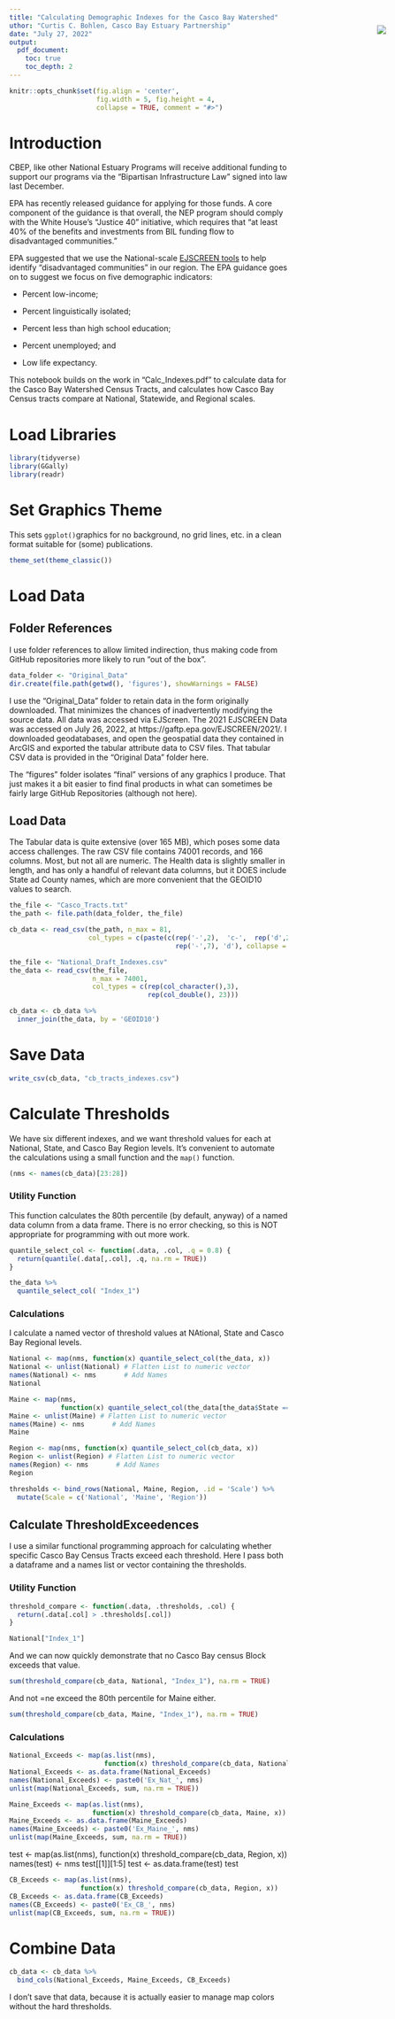 ```yaml
---
title: "Calculating Demographic Indexes for the Casco Bay Watershed"
uthor: "Curtis C. Bohlen, Casco Bay Estuary Partnership"
date: "July 27, 2022"
output:
  pdf_document:
    toc: true
    toc_depth: 2
---
```


<img
    src="https://www.cascobayestuary.org/wp-content/uploads/2014/04/logo_sm.jpg"
    style="position:absolute;top:100px;right:50px;" />

```r
knitr::opts_chunk$set(fig.align = 'center',
                      fig.width = 5, fig.height = 4,
                      collapse = TRUE, comment = "#>")
```

# Introduction
CBEP, like other National Estuary Programs will receive additional funding to
support our programs via the "Bipartisan Infrastructure Law" signed into law 
last December.

EPA has recently released guidance for applying for those funds.  A core 
component of the guidance is that overall, the NEP program should comply with 
the White House's "Justice 40" initiative, which requires that "at least 40% of 
the benefits and investments from BIL funding flow to disadvantaged 
communities."

EPA suggested that we use the National-scale 
[EJSCREEN tools](https://www.epa.gov/ejscreen) to help identify "disadvantaged
communities" in our region. The EPA guidance goes on to suggest we focus on 
five demographic indicators:

*  Percent low-income;  

*  Percent linguistically isolated; 

*  Percent less than high school education;  

*  Percent unemployed; and  

*  Low life expectancy.

This notebook builds on the work in "Calc_Indexes.pdf" to calculate data for the
Casco Bay Watershed Census Tracts, and calculates how Casco Bay Census tracts
compare at National, Statewide, and Regional scales.

# Load Libraries
```r
library(tidyverse)
library(GGally)
library(readr)
```

# Set Graphics Theme
This sets `ggplot()`graphics for no background, no grid lines, etc. in a clean
format suitable for (some) publications.

```r
theme_set(theme_classic())
```

# Load Data
## Folder References
I use folder references to allow limited indirection, thus making code from 
GitHub repositories more likely to run "out of the box".  

```r
data_folder <- "Original_Data"
dir.create(file.path(getwd(), 'figures'), showWarnings = FALSE)
```

I use the "Original_Data" folder to retain data in the form originally
downloaded.  That minimizes the chances of inadvertently modifying the source 
data. All data was accessed via EJScreen.  The 2021 EJSCREEN Data
was accessed on July 26, 2022, at https://gaftp.epa.gov/EJSCREEN/2021/.  I 
downloaded geodatabases, and open the geospatial data they contained in ArcGIS
and exported the tabular attribute data to CSV files.  That tabular CSV data is 
provided in the "Original Data" folder here.

The "figures" folder isolates "final" versions of any graphics I produce.  That
just makes it a bit easier to find  final products in what can sometimes be 
fairly large GitHub Repositories (although not here).

## Load Data
The Tabular data is quite extensive (over 165 MB), which poses some data access
challenges.  The raw CSV file contains 74001 records, and 166 columns.  Most,
but not all are numeric.  The Health data is slightly smaller in length, and has 
only a handful of relevant data columns, but it DOES include State ad County 
names, which are more convenient that the GEOID10 values to search.


```r
the_file <- "Casco_Tracts.txt"
the_path <- file.path(data_folder, the_file)

cb_data <- read_csv(the_path, n_max = 81,
                    col_types = c(paste(c(rep('-',2),  'c-',  rep('d',2),
                                          rep('-',7), 'd'), collapse = '')))

the_file <- "National_Draft_Indexes.csv"
the_data <- read_csv(the_file,
                     n_max = 74001,
                     col_types = c(rep(col_character(),3), 
                                   rep(col_double(), 23)))
```

```r
cb_data <- cb_data %>%
  inner_join(the_data, by = 'GEOID10')
```

# Save Data
```r
write_csv(cb_data, "cb_tracts_indexes.csv")
```

# Calculate Thresholds
We have six different indexes, and we want threshold values for each at 
National, State, and Casco Bay Region levels.  It's convenient to automate
the calculations using a small function and the `map()` function.

```r
(nms <- names(cb_data)[23:28])
```
### Utility Function
This function calculates the 80th percentile (by default, anyway) of a named
data column from a data frame.  There is no error checking, so this is NOT
appropriate for programming with out more work.

```r
quantile_select_col <- function(.data, .col, .q = 0.8) {
  return(quantile(.data[,.col], .q, na.rm = TRUE))
}

the_data %>%
  quantile_select_col( "Index_1")
```
### Calculations
I calculate a named vector of threshold values at NAtional, State and Casco
Bay Regional levels.

```r
National <- map(nms, function(x) quantile_select_col(the_data, x))
National <- unlist(National) # Flatten List to numeric vector
names(National) <- nms       # Add Names
National
```

```r
Maine <- map(nms, 
             function(x) quantile_select_col(the_data[the_data$State == 'Maine',], x))
Maine <- unlist(Maine) # Flatten List to numeric vector
names(Maine) <- nms       # Add Names
Maine
```

```r
Region <- map(nms, function(x) quantile_select_col(cb_data, x))
Region <- unlist(Region) # Flatten List to numeric vector
names(Region) <- nms       # Add Names
Region
```

```r
thresholds <- bind_rows(National, Maine, Region, .id = 'Scale') %>%
  mutate(Scale = c('National', 'Maine', 'Region'))
```


## Calculate ThresholdExceedences
I use a similar functional programming approach for calculating whether specific
Casco Bay Census Tracts exceed each threshold.  Here I pass both a dataframe
and a names list or vector containing the thresholds. 

### Utility Function
```r
threshold_compare <- function(.data, .thresholds, .col) {
  return(.data[.col] > .thresholds[.col])
}
```

```r
National["Index_1"]
```
And we can now quickly demonstrate that no Casco Bay census Block exceeds that 
value.

```r
sum(threshold_compare(cb_data, National, "Index_1"), na.rm = TRUE)
```
And not =ne exceed the 80th percentile for Maine either.
```r
sum(threshold_compare(cb_data, Maine, "Index_1"), na.rm = TRUE)
```
### Calculations
```r
National_Exceeds <- map(as.list(nms), 
                        function(x) threshold_compare(cb_data, National, x))
National_Exceeds <- as.data.frame(National_Exceeds)
names(National_Exceeds) <- paste0('Ex_Nat_', nms)
unlist(map(National_Exceeds, sum, na.rm = TRUE))
```

```r
Maine_Exceeds <- map(as.list(nms), 
                     function(x) threshold_compare(cb_data, Maine, x))
Maine_Exceeds <- as.data.frame(Maine_Exceeds)
names(Maine_Exceeds) <- paste0('Ex_Maine_', nms)
unlist(map(Maine_Exceeds, sum, na.rm = TRUE))
```

test <- map(as.list(nms), function(x) threshold_compare(cb_data, Region, x))
names(test) <- nms
test[[1]][1:5]
test <- as.data.frame(test)
test

```r
CB_Exceeds <- map(as.list(nms), 
                  function(x) threshold_compare(cb_data, Region, x))
CB_Exceeds <- as.data.frame(CB_Exceeds)
names(CB_Exceeds) <- paste0('Ex_CB_', nms)
unlist(map(CB_Exceeds, sum, na.rm = TRUE))
```

# Combine Data
```r
cb_data <- cb_data %>%
  bind_cols(National_Exceeds, Maine_Exceeds, CB_Exceeds)
```

I don't save that data, because it is actually easier to manage map colors 
without the hard thresholds.
